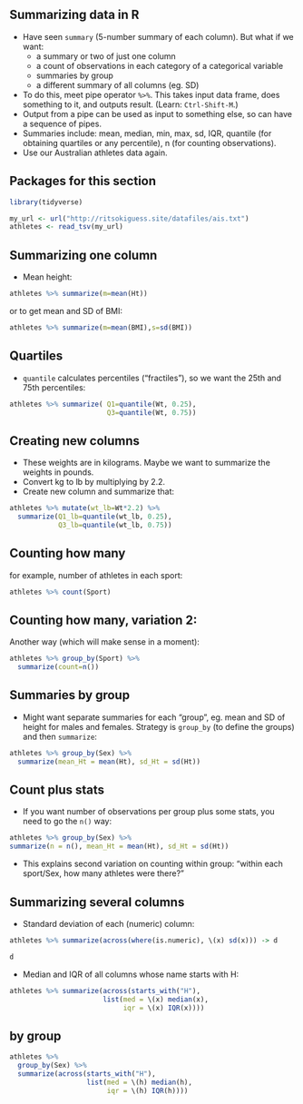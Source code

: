 ## Summarizing data in R
- Have seen `summary` (5-number summary of each column). But what
if we want:
  - a summary or two of just one column
  - a count of observations in each category of a categorical variable
  - summaries by group
  - a different summary of all columns (eg. SD)
- To do this, meet pipe operator `%>%`. This takes input data frame,
does something to it, and outputs result. (Learn: `Ctrl-Shift-M`.) 
- Output from a pipe can be used as input to something else, so can
have a sequence of pipes.
- Summaries include: mean, median, min, max, sd, IQR, quantile (for
obtaining quartiles or any percentile), n (for counting observations).
- Use our Australian athletes data again.

## Packages for this section

```r
library(tidyverse)
```

```r
my_url <- url("http://ritsokiguess.site/datafiles/ais.txt")
athletes <- read_tsv(my_url)
```


## Summarizing one column
- Mean height: 

```r
athletes %>% summarize(m=mean(Ht))
```

or to get mean and SD of BMI:

```r
athletes %>% summarize(m=mean(BMI),s=sd(BMI))
```

## Quartiles

- `quantile` calculates percentiles ("fractiles"), so we want the 25th and 75th
percentiles:


```r
athletes %>% summarize( Q1=quantile(Wt, 0.25),
                        Q3=quantile(Wt, 0.75))
```

## Creating new columns

- These weights are in kilograms. Maybe we want to summarize the
weights in pounds.
- Convert kg to lb by multiplying by 2.2.
- Create new column and summarize that: 

```r
athletes %>% mutate(wt_lb=Wt*2.2) %>%
  summarize(Q1_lb=quantile(wt_lb, 0.25),
            Q3_lb=quantile(wt_lb, 0.75))
```

## Counting how many
for example, number of athletes in
each sport: 

```r
athletes %>% count(Sport)
```

## Counting how many, variation 2:

Another way (which will make sense
in a moment):

\small
```r
athletes %>% group_by(Sport) %>%
  summarize(count=n())
```
\normalsize

## Summaries by group
- Might want separate summaries for each “group”, eg. mean and SD
of height for males and females. Strategy is `group_by` (to define the
groups) and then `summarize`: 

```r
athletes %>% group_by(Sex) %>% 
  summarize(mean_Ht = mean(Ht), sd_Ht = sd(Ht))
```

## Count plus stats

- If you want number of observations per group plus some stats, you need to
go the `n()` way:

```r
athletes %>% group_by(Sex) %>%
summarize(n = n(), mean_Ht = mean(Ht), sd_Ht = sd(Ht))
```

- This explains second variation on counting within group: “within each
sport/Sex, how many athletes were there?”

## Summarizing several columns

- Standard deviation of each (numeric) column: 


\small

```r
athletes %>% summarize(across(where(is.numeric), \(x) sd(x))) -> d
```

\tiny

```r
d
```

\normalsize

- Median and IQR of all columns whose name starts with H: 

\small
```r
athletes %>% summarize(across(starts_with("H"),
                       list(med = \(x) median(x), 
                            iqr = \(x) IQR(x))))
```
\normalsize


## by group

```r
athletes %>% 
  group_by(Sex) %>% 
  summarize(across(starts_with("H"), 
                   list(med = \(h) median(h), 
                        iqr = \(h) IQR(h))))
```
